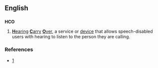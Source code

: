 ==English==

==={{initialism}}===
'''HCO'''

# [[hearing|'''H'''earing]] [[carry|'''C'''arry]] [[over|'''O'''ver]], a service or [[device]] that allows speech-disabled users with hearing to listen to the person they are calling.

===References===
*[http://www.myrelay.com/traditional-relay/hco-hearing-carry-over.en.html]